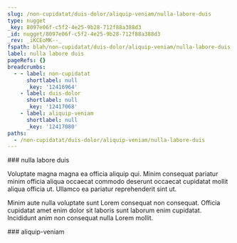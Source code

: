```yaml
---
slug: /non-cupidatat/duis-dolor/aliquip-veniam/nulla-labore-duis
type: nugget
_key: 8097e06f-c5f2-4e25-9b28-712f88a388d3
_id: nugget/8097e06f-c5f2-4e25-9b28-712f88a388d3
_rev: _iKCEoMK--_
fspath: blah/non-cupidatat/duis-dolor/aliquip-veniam/nulla-labore-duis.md
label: nulla labore duis
pageRefs: {}
breadcrumbs:
  - - label: non-cupidatat
      shortlabel: null
      _key: '12416964'
    - label: duis-dolor
      shortlabel: null
      _key: '12417068'
    - label: aliquip-veniam
      shortlabel: null
      _key: '12417080'
paths:
  - /non-cupidatat/duis-dolor/aliquip-veniam/nulla-labore-duis
---
```


<NuggetArea>
<Nugget slug="/non-cupidatat/duis-dolor/aliquip-veniam/nulla-labore-duis" type="nugget" _key="8097e06f-c5f2-4e25-9b28-712f88a388d3" _id="nugget/8097e06f-c5f2-4e25-9b28-712f88a388d3" _rev="_iKCEoMK--_" fspath="blah/non-cupidatat/duis-dolor/aliquip-veniam/nulla-labore-duis.md" label="nulla labore duis" paths="/non-cupidatat/duis-dolor/aliquip-veniam/nulla-labore-duis">
<NuggetBody>
### nulla labore duis

Voluptate magna magna ea officia aliquip qui. Minim consequat pariatur minim officia aliqua occaecat commodo deserunt occaecat cupidatat mollit aliqua officia ut. Ullamco ea pariatur reprehenderit sint ut.

Minim aute nulla voluptate sunt Lorem consequat non consequat. Officia cupidatat amet enim dolor sit laboris sunt laborum enim cupidatat. Incididunt anim non consequat nulla Lorem mollit.

</NuggetBody>
<Breadcrumbs>
<Crumbs>
<Crumb _key="12416964" label="non-cupidatat" /><Crumb _key="12417068" label="duis-dolor" /><Crumb _key="12417080" label="aliquip-veniam" />
</Crumbs>
</Breadcrumbs>
</Nugget>

<NuggetsInbound>
</NuggetsInbound>
<NuggetsOutbound>
</NuggetsOutbound>
</NuggetArea>
<PassagesInbound>
<Passage direction="inbound" type="passage" _key="12417080" _id="passage/12417080" _rev="_iKCEoMK---" label="aliquip-veniam" passage="aliquip-veniam" fspath="blah/non-cupidatat/duis-dolor/aliquip-veniam" paths="/non-cupidatat/duis-dolor/aliquip-veniam" slug="/non-cupidatat/duis-dolor/aliquip-veniam">
<NuggetBody>
### aliquip-veniam

</NuggetBody>
<Breadcrumbs>
<Crumbs>
<Crumb _key="12416964" label="non-cupidatat" /><Crumb _key="12417068" label="duis-dolor" />
</Crumbs>
</Breadcrumbs>
</Passage>

</PassagesInbound>
<PassagesOutbound>
</PassagesOutbound>